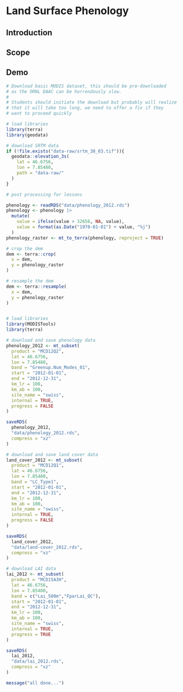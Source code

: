 # Land Surface Phenology

## Introduction

## Scope

## Demo


```r
# Download basic MODIS dataset, this should be pre-downloaded
# as the ORNL DAAC can be horrendously slow.
#
# Students should initiate the download but probably will realize
# that it will take too long, we need to offer a fix if they
# want to proceed quickly

# load libraries
library(terra)
library(geodata)

# download SRTM data
if (!file.exists("data-raw/srtm_38_03.tif")){
  geodata::elevation_3s(
    lat = 46.6756,
    lon = 7.85480,
    path = "data-raw/"
  )
}

# post processing for lessons

phenology <- readRDS("data/phenology_2012.rds")
phenology <- phenology |>
  mutate(
    value = ifelse(value > 32656, NA, value),
    value = format(as.Date("1970-01-01") + value, "%j")
  )
phenology_raster <- mt_to_terra(phenology, reproject = TRUE)

# crop the dem
dem <- terra::crop(
  x = dem,
  y = phenology_raster
)

# resample the dem
dem <- terra::resample(
  x = dem,
  y = phenology_raster
)


# load libraries
library(MODISTools)
library(terra)

# download and save phenology data
phenology_2012 <- mt_subset(
  product = "MCD12Q2",
  lat = 46.6756,
  lon = 7.85480,
  band = "Greenup.Num_Modes_01",
  start = "2012-01-01",
  end = "2012-12-31",
  km_lr = 100,
  km_ab = 100,
  site_name = "swiss",
  internal = TRUE,
  progress = FALSE
)

saveRDS(
  phenology_2012,
  "data/phenology_2012.rds",
  compress = "xz"
)

# download and save land cover data
land_cover_2012 <- mt_subset(
  product = "MCD12Q1",
  lat = 46.6756,
  lon = 7.85480,
  band = "LC_Type1",
  start = "2012-01-01",
  end = "2012-12-31",
  km_lr = 100,
  km_ab = 100,
  site_name = "swiss",
  internal = TRUE,
  progress = FALSE
)

saveRDS(
  land_cover_2012,
  "data/land-cover_2012.rds",
  compress = "xz"
)

# download LAI data
lai_2012 <- mt_subset(
  product = "MCD15A3H",
  lat = 46.6756,
  lon = 7.85480,
  band = c("Lai_500m","FparLai_QC"),
  start = "2012-01-01",
  end = "2012-12-31",
  km_lr = 100,
  km_ab = 100,
  site_name = "swiss",
  internal = TRUE,
  progress = TRUE
)

saveRDS(
  lai_2012,
  "data/lai_2012.rds",
  compress = "xz"
)

message("all done...")

```
